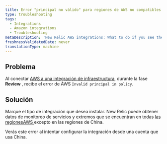 ```yaml
---
title: Error "principal no válido" para regiones de AWS no compatibles
type: troubleshooting
tags:
  - Integrations
  - Amazon integrations
  - Troubleshooting
metaDescription: 'New Relic AWS integrations: What to do if you see the "Invalid principal in policy" error message in the AWS portal.'
freshnessValidatedDate: never
translationType: machine
---
```


## Problema

Al conectar [AWS a una integración de infraestructura](/docs/integrations/amazon-integrations/get-started/connect-aws-services-infrastructure#connect), durante la fase <DNT>**Review**</DNT> , recibe el error de AWS `Invalid principal in policy`.

## Solución

Marque el tipo de integración que desea instalar. New Relic puede obtener datos de monitoreo de servicios y extremos que se encuentran en todas [las regionesAWS ](https://docs.aws.amazon.com/general/latest/gr/rande.html)excepto en las regiones de China.

Verás este error al intentar configurar la integración desde una cuenta que usa China.